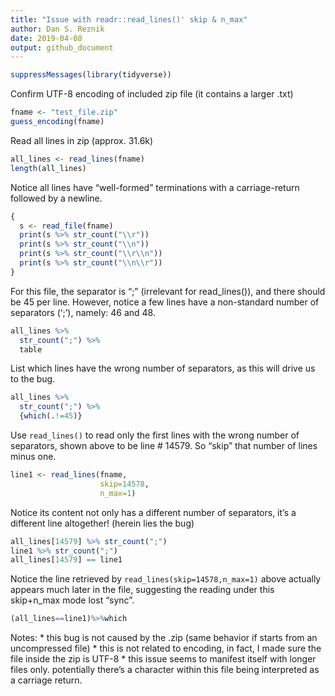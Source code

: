 ```yaml
---
title: "Issue with readr::read_lines()' skip & n_max"
author: Dan S. Reznik
date: 2019-04-08
output: github_document
---
```


```r
suppressMessages(library(tidyverse))
```

Confirm UTF-8 encoding of included zip file (it contains a larger .txt)

```r
fname <- "test_file.zip"
guess_encoding(fname)
```

Read all lines in zip (approx. 31.6k)

```r
all_lines <- read_lines(fname)
length(all_lines)
```

Notice all lines have "well-formed" terminations with a carriage-return followed by a newline.

```r
{
  s <- read_file(fname)
  print(s %>% str_count("\\r"))
  print(s %>% str_count("\\n"))
  print(s %>% str_count("\\r\\n"))
  print(s %>% str_count("\\n\\r"))
}
```

For this file, the separator is ";" (irrelevant for read_lines()), and there should be 45 per line. However, notice a few lines have a non-standard number of separators (';'), namely: 46 and 48.

```r
all_lines %>%
  str_count(";") %>%
  table
```

List which lines have the wrong number of separators, as this will drive us to the bug.

```r
all_lines %>%
  str_count(";") %>%
  {which(.!=45)}
```

Use `read_lines()` to read only the first lines with the wrong number of separators, shown above to be line # 14579. So "skip" that number of lines minus one.

```r
line1 <- read_lines(fname,
                    skip=14578,
                    n_max=1)
```

Notice its content not only has a different number of separators, it's a different line altogether! (herein lies the bug)

```r
all_lines[14579] %>% str_count(";")
line1 %>% str_count(";")
all_lines[14579] == line1
```

Notice the line retrieved by `read_lines(skip=14578,n_max=1)` above actually appears much later in the file, suggesting the reading under this skip+n_max mode lost "sync".

```r
(all_lines==line1)%>%which
```

Notes: 
* this bug is not caused by the .zip (same behavior if starts from an uncompressed file)
* this is not related to encoding, in fact, I made sure the file inside the zip is UTF-8
* this issue seems to manifest itself with longer files only. potentially there's a character within this file being interpreted as a carriage return.



